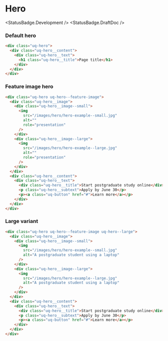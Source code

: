
<Meta title="Components/Hero/All" />

# Hero

<StatusBadge.Development />
<StatusBadge.DraftDoc />

### Default hero

<Canvas sourceState="hidden" withToolbar>
  <Story id="components-hero--default-hero" height={300} />
</Canvas>

```html
<div class="uq-hero">
  <div class="uq-hero__content">
    <div class="uq-hero__text">
      <h1 class="uq-hero__title">Page title</h1>
    </div>
  </div>
</div>
```

### Feature image hero

<Canvas sourceState="hidden" withToolbar>
  <Story id="components-hero--feature-hero" height={505} />
</Canvas>

```html
<div class="uq-hero uq-hero--feature-image">
  <div class="uq-hero__image">
    <div class="uq-hero__image--small">
      <img
        src="/images/hero/hero-example--small.jpg"
        alt=""
        role="presentation"
      />
    </div>
    <div class="uq-hero__image--large">
      <img
        src="/images/hero/hero-example--large.jpg"
        alt=""
        role="presentation"
      />
    </div>
  </div>
  <div class="uq-hero__content">
    <div class="uq-hero__text">
      <div class="uq-hero__title">Start postgraduate study online</div>
      <p class="uq-hero__subtext">Apply by June 30</p>
      <p><a class="uq-button" href="#">Learn more</a></p>
    </div>
  </div>
</div>
```

### Large variant

<Canvas sourceState="hidden" withToolbar>
  <Story id="components-hero--large-hero" height={600} />
</Canvas>

```html
<div class="uq-hero uq-hero--feature-image uq-hero--large">
  <div class="uq-hero__image">
    <div class="uq-hero__image--small">
      <img
        src="/images/hero/hero-example--small.jpg"
        alt="A postgraduate student using a laptop"
      />
    </div>
    <div class="uq-hero__image--large">
      <img
        src="/images/hero/hero-example--large.jpg"
        alt="A postgraduate student using a laptop"
      />
    </div>
  </div>
  <div class="uq-hero__content">
    <div class="uq-hero__text">
      <div class="uq-hero__title">Start postgraduate study online</div>
      <p class="uq-hero__subtext">Apply by June 30</p>
      <p><a class="uq-button" href="#">Learn more</a></p>
    </div>
  </div>
</div>
```
